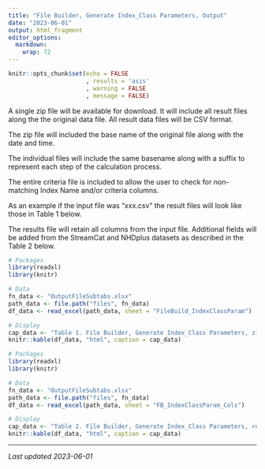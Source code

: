```yaml
---
title: "File Builder, Generate Index_Class Parameters, Output"
date: "2023-06-01"
output: html_fragment
editor_options: 
  markdown: 
    wrap: 72
---
```


```r
knitr::opts_chunk$set(echo = FALSE
                      , results = 'asis'
                      , warning = FALSE
                      , message = FALSE)
```

A single zip file will be available for download.  It will include all result
files along the the original data file.  All result data files will be CSV 
format.

The zip file will included the base name of the original file along with the 
date and time.

The individual files will include the same basename along with a suffix to 
represent each step of the calculation process.

The entire criteria file is included to allow the user to check for non-matching
Index Name and/or criteria columns.

As an example if the input file was "xxx.csv" the result files will
look like those in Table 1 below.

The results file will retain all columns from the input file.  Additional fields
will be added from the StreamCat and NHDplus datasets as described in the Table 
2 below.

```r
# Packages
library(readxl)
library(knitr)

# Data
fn_data <- "OutputFileSubtabs.xlsx"
path_data <- file.path("files", fn_data)
df_data <- read_excel(path_data, sheet = "FileBuild_IndexClassParam")

# Display
cap_data <- "Table 1. File Builder, Generate Index_Class Parameters, zip file contents."
knitr::kable(df_data, "html", caption = cap_data)
```

   
    
   

```r
# Packages
library(readxl)
library(knitr)

# Data
fn_data <- "OutputFileSubtabs.xlsx"
path_data <- file.path("files", fn_data)
df_data <- read_excel(path_data, sheet = "FB_IndexClassParam_Cols")

# Display
cap_data <- "Table 2. File Builder, Generate Index_Class Parameters, result file columns."
knitr::kable(df_data, "html", caption = cap_data)
```

---

*Last updated 2023-06-01*
